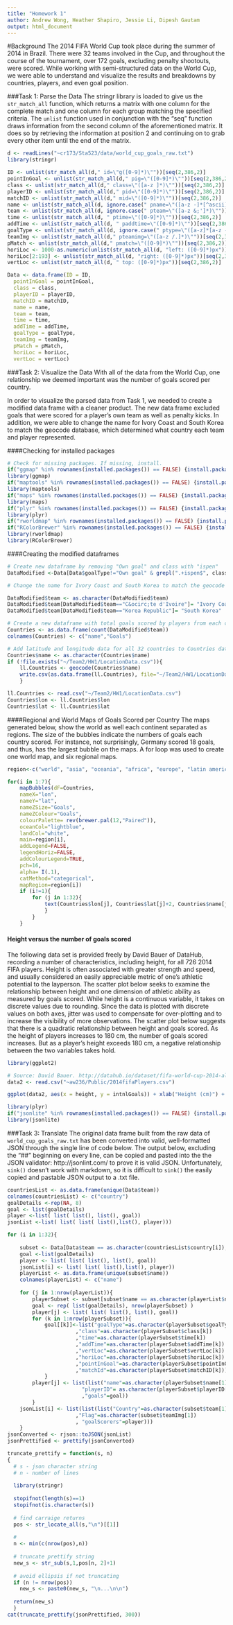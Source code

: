 ```yaml
---
title: "Homework 1"
author: Andrew Wong, Heather Shapiro, Jessie Li, Dipesh Gautam
output: html_document
---
```

#Background
  The 2014 FIFA World Cup took place during the summer of 2014 in Brazil. There were 32 teams involved in the Cup, and throughout the course of the tournament, over 172 goals, excluding penalty shootouts, were scored. While working with semi-structured data on the World Cup, we were able to understand and visualize the results and breakdowns by countries, players, and even goal position. 

###Task 1: Parse the Data
  The stringr library is loaded to give us the `str_match_all` function, which returns a matrix with one column for the complete match and one column for each group matching the specified criteria. The `unlist` function used in conjunction with the "seq" function draws information from the second column of the aforementioned matrix. It does so by retrieving the information at position 2 and continuing on to grab every other item until the end of the matrix.
```r
d <- readLines("~cr173/Sta523/data/world_cup_goals_raw.txt")
library(stringr)

ID <- unlist(str_match_all(d," id=\"g([0-9]*)\""))[seq(2,386,2)]
pointInGoal <- unlist(str_match_all(d," pig=\"([0-9]*)\""))[seq(2,386,2)]
class <- unlist(str_match_all(d," class=\"([a-z ]*)\""))[seq(2,386,2)]
playerID <- unlist(str_match_all(d," pid=\"([0-9]*)\""))[seq(2,386,2)]
matchID <- unlist(str_match_all(d," mid=\"([0-9]*)\""))[seq(2,386,2)]
name <- unlist(str_match_all(d, ignore.case(" pname=\"([a-z -]*[^ascii]*[a-z -&;'?]*)\"")))[seq(2,386,2)]
team <- unlist(str_match_all(d, ignore.case(" pteam=\"([a-z &;']*)\"")))[seq(2,386,2)] 
time <- unlist(str_match_all(d, " ptime=\"([0-9]*)\""))[seq(2,386,2)]
addTime <- unlist(str_match_all(d, " paddtime=\"([0-9]*)\""))[seq(2,386,2)]
goalType <- unlist(str_match_all(d, ignore.case(" ptype=\"([a-z]*[a-z -]*)\"")))[seq(2,386,2)]
teamImg <- unlist(str_match_all(d," pteamimg=\"([a-z /.]*)\""))[seq(2,386,2)]
pMatch <- unlist(str_match_all(d," pmatch=\"([0-9]*)\""))[seq(2,386,2)]
horiLoc <- 1000-as.numeric(unlist(str_match_all(d, "left: ([0-9]*)px"))[seq(2,386,2)])
horiLoc[2:193] <- unlist(str_match_all(d, "right: ([0-9]*)px"))[seq(2,384,2)]
vertLoc <- unlist(str_match_all(d, " top: ([0-9]*)px"))[seq(2,386,2)]

Data <- data.frame(ID = ID, 
  pointInGoal = pointInGoal, 
  class = class, 
  playerID = playerID, 
  matchID = matchID, 
  name = name,
  team = team, 
  time = time, 
  addTime = addTime, 
  goalType = goalType, 
  teamImg = teamImg, 
  pMatch = pMatch, 
  horiLoc = horiLoc, 
  vertLoc = vertLoc) 
```
###Task 2: Visualize the Data
  With all of the data from the World Cup, one relationship we deemed important was the number of goals scored per country. 

  In order to visualize the parsed data from Task 1, we needed to create a modified data frame with a cleaner product. The new data frame excluded goals that were scored for a player's own team as well as penalty kicks. In addition, we were able to change the name for Ivory Coast and South Korea to match the geocode database, which determined what country each team and player represented. 
  
####Checking for installed packages
```r
# Check for missing packages. If missing, install.
if("ggmap" %in% rownames(installed.packages()) == FALSE) {install.packages("ggmap",  repos="http://cran.rstudio.com/")}
library(ggmap)
if("maptools" %in% rownames(installed.packages()) == FALSE) {install.packages("maptools",  repos="http://cran.rstudio.com/")}
library(maptools)
if("maps" %in% rownames(installed.packages()) == FALSE) {install.packages("maps",  repos="http://cran.rstudio.com/")}
library(maps)
if("plyr" %in% rownames(installed.packages()) == FALSE) {install.packages("plyr",  repos="http://cran.rstudio.com/")}
library(plyr)
if("rworldmap" %in% rownames(installed.packages()) == FALSE) {install.packages("rworldmap",  repos="http://cran.rstudio.com/")}
if("RColorBrewer" %in% rownames(installed.packages()) == FALSE) {install.packages("RColorBrewer",  repos="http://cran.rstudio.com/")}
library(rworldmap)
library(RColorBrewer)
```
####Creating the modified dataframes
```r
# Create new dataframe by removing "Own goal" and class with "ispen"
DataModified <-Data[Data$goalType!="Own goal" & grepl(".+ispen$", class)==FALSE, ]

# Change the name for Ivory Coast and South Korea to match the geocode database

DataModified$team <- as.character(DataModified$team)
DataModified$team[DataModified$team=="C&ocirc;te d'Ivoire"]= "Ivory Coast"
DataModified$team[DataModified$team=="Korea Republic"]= "South Korea"

# Create a new dataframe with total goals scored by players from each country
Countries <- as.data.frame(count(DataModified$team))
colnames(Countries) <- c("name","Goals")

# Add latitude and longitude data for all 32 countries to Countries data frame
Countries$name <- as.character(Countries$name)
if (!file.exists("~/Team2/HW1/LocationData.csv")){
    ll.Countries <- geocode(Countries$name)
    write.csv(as.data.frame(ll.Countries), file="~/Team2/HW1/LocationData.csv")
    }

ll.Countries <- read.csv("~/Team2/HW1/LocationData.csv")
Countries$lon <- ll.Countries$lon
Countries$lat <- ll.Countries$lat
```
####Regional and World Maps of Goals Scored per Country
  The maps generated below, show the world as well each continent separated as regions. The size of the bubbles indicate the numbers of goals each country scored. For instance, not surprisingly, Germany scored 18 goals, and thus, has the largest bubble on the maps. A for loop was used to create one world map, and six regional maps.
  
```r

region<-c("world", "asia", "oceania", "africa", "europe", "latin america", "north america")

for(i in 1:7){
    mapBubbles(dF=Countries, 
    nameX="lon", 
    nameY="lat",
    nameZSize="Goals",
    nameZColour="Goals",
    colourPalette= rev(brewer.pal(12,"Paired")),
    oceanCol="lightblue",
    landCol="white",
    main=region[i],
    addLegend=FALSE,
    legendHoriz=FALSE,
    addColourLegend=TRUE,
    pch=16,
    alpha= I(.1),
    catMethod="categorical",
    mapRegion=region[i])
    if (i!=1){
        for (j in 1:32){
            text(Countries$lon[j], Countries$lat[j]+2, Countries$name[j], cex=.6, font=2, col="brown1")
            }
        }
    }

```

#### Height versus the number of goals scored
  The following data set is provided freely by David Bauer of DataHub, recording a number of characteristics, including height, for all 726 2014 FIFA players. Height is often associated with greater strength and speed, and usually considered an easily appreciable metric of one's athletic potential to the layperson. The scatter plot below seeks to examine the relationship between height and one dimension of athletic ability as measured by goals scored. While height is a continuous variable, it takes on discrete values due to rounding. Since the data is plotted with discrete values on both axes, jitter was used to compensate for over-plotting and to increase the visibility of more observations. The scatter plot below suggests that there is a quadratic relationship between height and goals scored. As the height of players increases to 180 cm, the number of goals scored increases. But as a player's height exceeds 180 cm, a negative relationship between the two variables takes hold.

```r
library(ggplot2)

# Source: David Bauer. http://datahub.io/dataset/fifa-world-cup-2014-all-players
data2 <- read.csv("~aw236/Public/2014fifaPlayers.csv")

ggplot(data2, aes(x = height, y = intnlGoals)) + xlab("Height (cm)") + ylab("Goals") + geom_point(position = "jitter")
```

```r
library(plyr)
if("jsonlite" %in% rownames(installed.packages()) == FALSE) {install.packages("jsonlite",  repos="http://cran.rstudio.com/")}
library(jsonlite)
```

###Task 3: Translate
  The original data frame built from the raw data of  `world_cup_goals_raw.txt` has been converted into valid, well-formatted JSON through the single line of code below. The output below, excluding the "##" beginning on every line, can be copied and pasted into the the JSON validator: http://jsonlint.com/ to prove it is valid JSON. Unfortunately, `sink()` doesn't work with markdown, so it is difficult to `sink()` the easily copied and pastable JSON output to a .txt file.


```r
countriesList <- as.data.frame(unique(Data$team))
colnames(countriesList) <- c("country")
goalDetails <-rep(NA, 8)
goal <- list(goalDetails)
player <-list( list( list(), list(), goal))
jsonList <-list( list( list( list(),list(), player)))

for (i in 1:32){
  
    subset <- Data[Data$team == as.character(countriesList$country[i]),]
    goal <-list(goalDetails)
    player <- list( list( list(), list(), goal))
    jsonList[i] <- list( list( list(),list(), player))
    playerList <- as.data.frame(unique(subset$name))
    colnames(playerList) <- c("name")
    
    for (j in 1:nrow(playerList)){
        playerSubset <- subset[subset$name == as.character(playerList$name[j]),]
        goal <- rep( list(goalDetails), nrow(playerSubset) )
        player[j] <- list( list( list(), list(), goal))
        for (k in 1:nrow(playerSubset)){
            goal[[k]]<-list("goalType"=as.character(playerSubset$goalType[k])
                      ,"class"=as.character(playerSubset$class[k])
                      ,"time"=as.character(playerSubset$time[k])
                      ,"addTime"=as.character(playerSubset$addTime[k])
                      ,"vertLoc"=as.character(playerSubset$vertLoc[k])
                      ,"horiLoc"=as.character(playerSubset$horiLoc[k])
                      ,"pointInGoal"=as.character(playerSubset$pointInGoal[k])
                      ,"matchId"=as.character(playerSubset$matchID[k]))
            }
        player[j] <- list(list("name"=as.character(playerSubset$name[1]),
                        "playerID"= as.character(playerSubset$playerID[1])
                        ,"goals"=goal))
        }    
    jsonList[i] <- list(list(list("Country"=as.character(subset$team[1])
                      ,"Flag"=as.character(subset$teamImg[1])
                      , "goalScorers"=player)))
    }
jsonConverted <- rjson::toJSON(jsonList)
jsonPrettified <- prettify(jsonConverted)

```


```r
truncate_prettify = function(s, n)
{
  # s - json character string
  # n - number of lines
 
  library(stringr)
  
  stopifnot(length(s)==1)
  stopifnot(is.character(s))
  
  # find carraige returns
  pos <- str_locate_all(s,"\n")[[1]]
  
  #
  n <- min(c(nrow(pos),n))
 
  # truncate prettify string
  new_s <- str_sub(s,1,pos[n, 2]+1)
  
  # avoid ellipsis if not truncating
  if (n != nrow(pos))
    new_s <- paste0(new_s, "\n...\n\n")
  
  return(new_s)
  }
cat(truncate_prettify(jsonPrettified, 300))


```